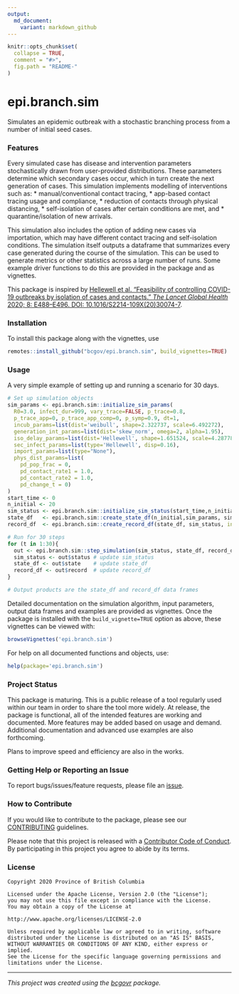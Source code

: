 ```yaml
---
output:
  md_document:
    variant: markdown_github
---
```


```r
knitr::opts_chunk$set(
  collapse = TRUE,
  comment = "#>",
  fig.path = "README-"
)
```

# epi.branch.sim

Simulates an epidemic outbreak with a stochastic branching process from a number of initial seed cases. 

### Features

Every simulated case has disease and intervention parameters stochastically drawn from user-provided distributions. These parameters determine which secondary cases occur, which in turn create the next generation of cases. This simulation implements modelling of interventions such as:
* manual/conventional contact tracing, 
* app-based contact tracing usage and compliance, 
* reduction of contacts through physical distancing,
* self-isolation of cases after certain conditions are met, and
* quarantine/isolation of new arrivals.

This simulation also includes the option of adding new cases via importation, which may have different contact tracing and self-isolation conditions. The simulation itself outputs a dataframe that summarizes every case generated during the course of the simulation. This can be used to generate metrics or other statistics across a large number of runs. Some example driver functions to do this are provided in the package and as vignettes.

This package is inspired by [Hellewell et al. "Feasibility of controlling COVID-19 outbreaks by isolation of cases and contacts." *The Lancet Global Health* 2020; 8: E488–E496. DOI: 10.1016/S2214-109X(20)30074-7](https://doi.org/10.1016/S2214-109X(20)30074-7). 

### Installation

To install this package along with the vignettes, use

``` r
remotes::install_github("bcgov/epi.branch.sim", build_vignettes=TRUE)
```

### Usage

A very simple example of setting up and running a scenario for 30 days.

```r
# Set up simulation objects
sim_params <- epi.branch.sim::initialize_sim_params(
  R0=3.0, infect_dur=999, vary_trace=FALSE, p_trace=0.8, 
  p_trace_app=0, p_trace_app_comp=0, p_symp=0.9, dt=1,
  incub_params=list(dist='weibull', shape=2.322737, scale=6.492272),
  generation_int_params=list(dist='skew_norm', omega=2, alpha=1.95),
  iso_delay_params=list(dist='Hellewell', shape=1.651524, scale=4.287786),
  sec_infect_params=list(type='Hellewell', disp=0.16),
  import_params=list(type="None"), 
  phys_dist_params=list(
    pd_pop_frac = 0, 
    pd_contact_rate1 = 1.0,
    pd_contact_rate2 = 1.0,
    pd_change_t = 0)
)
start_time <- 0
n_initial <- 20
sim_status <- epi.branch.sim::initialize_sim_status(start_time,n_initial) 
state_df   <- epi.branch.sim::create_state_df(n_initial,sim_params, sim_status, initialize=TRUE)
record_df  <- epi.branch.sim::create_record_df(state_df, sim_status, initialize=TRUE)

# Run for 30 steps
for (t in 1:30){
  out <- epi.branch.sim::step_simulation(sim_status, state_df, record_df, sim_params)
  sim_status <- out$status # update sim_status
  state_df <- out$state    # update state_df
  record_df <- out$record  # update record_df
}

# Output products are the state_df and record_df data frames
```

Detailed documentation on the simulation algorithm, input parameters, output data frames and examples are provided as vignettes. Once the package is installed with the `build_vignette=TRUE` option as above, these vignettes can be viewed with:

```r
browseVignettes('epi.branch.sim')
```

For help on all documented functions and objects, use:
```r
help(package='epi.branch.sim')
```

### Project Status

This package is maturing. This is a public release of a tool regularly used within our team in order to share the tool more widely. At release, the package is functional, all of the intended features are working and documented. More features may be added based on usage and demand. Additional documentation and advanced use examples are also forthcoming.

Plans to improve speed and efficiency are also in the works.

### Getting Help or Reporting an Issue

To report bugs/issues/feature requests, please file an [issue](https://github.com/bcgov/epi.branch.sim/issues/).

### How to Contribute

If you would like to contribute to the package, please see our 
[CONTRIBUTING](CONTRIBUTING.md) guidelines.

Please note that this project is released with a [Contributor Code of Conduct](CODE_OF_CONDUCT.md). By participating in this project you agree to abide by its terms.

### License

```
Copyright 2020 Province of British Columbia

Licensed under the Apache License, Version 2.0 (the "License");
you may not use this file except in compliance with the License.
You may obtain a copy of the License at

http://www.apache.org/licenses/LICENSE-2.0

Unless required by applicable law or agreed to in writing, software 
distributed under the License is distributed on an "AS IS" BASIS, 
WITHOUT WARRANTIES OR CONDITIONS OF ANY KIND, either express or implied.
See the License for the specific language governing permissions and 
limitations under the License.
```

---
*This project was created using the [bcgovr](https://github.com/bcgov/bcgovr) package.* 
